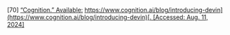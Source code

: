 \[70\]	[“Cognition.” Available:](http://paperpile.com/b/Lj1YHA/h9xmn) [https://www.cognition.ai/blog/introducing-devin](https://www.cognition.ai/blog/introducing-devin)[. \[Accessed: Aug. 11, 2024\]](http://paperpile.com/b/Lj1YHA/h9xmn)